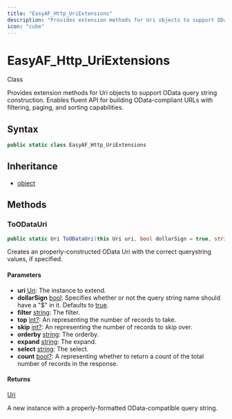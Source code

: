```yaml
---
title: "EasyAF_Http_UriExtensions"
description: "Provides extension methods for Uri objects to support OData query string construction."
icon: "cube"
---
```


# EasyAF_Http_UriExtensions

<Badge variant="outline">Class</Badge>

Provides extension methods for Uri objects to support OData query string construction.
Enables fluent API for building OData-compliant URLs with filtering, paging, and sorting capabilities.

## Syntax

```csharp
public static class EasyAF_Http_UriExtensions
```

## Inheritance

- [object](https://learn.microsoft.com/dotnet/api/system.object)

## Methods

### ToODataUri

```csharp
public static Uri ToODataUri(this Uri uri, bool dollarSign = true, string filter = null, int? top = null, int? skip = null, string orderby = null, string expand = null, string select = null, bool? count = null)
```

Creates an properly-constructed OData Uri with the correct querystring values, if specified.

#### Parameters

- **uri** [Uri](https://learn.microsoft.com/dotnet/api/system.uri): The <xref href="System.Uri" data-throw-if-not-resolved="false"></xref> instance to extend.
- **dollarSign** [bool](https://learn.microsoft.com/dotnet/api/system.boolean): Specifies whether or not the query string name should have a "$" in it. Defaults to <a href="https://learn.microsoft.com/dotnet/csharp/language-reference/builtin-types/bool">true</a>.
- **filter** [string](https://learn.microsoft.com/dotnet/api/system.string): The filter.
- **top** [int?](https://learn.microsoft.com/dotnet/api/system.int32): An <xref href="System.Int32" data-throw-if-not-resolved="false"></xref> representing the number of records to take.
- **skip** [int?](https://learn.microsoft.com/dotnet/api/system.int32): An <xref href="System.Int32" data-throw-if-not-resolved="false"></xref> representing the number of records to skip over.
- **orderby** [string](https://learn.microsoft.com/dotnet/api/system.string): The orderby.
- **expand** [string](https://learn.microsoft.com/dotnet/api/system.string): The expand.
- **select** [string](https://learn.microsoft.com/dotnet/api/system.string): The select.
- **count** [bool?](https://learn.microsoft.com/dotnet/api/system.boolean): A <xref href="System.Boolean" data-throw-if-not-resolved="false"></xref> representing whether to return a count of the total number of records in the response.

#### Returns

[Uri](https://learn.microsoft.com/dotnet/api/system.uri)

A new <xref href="System.Uri" data-throw-if-not-resolved="false"></xref> instance with a properly-formatted OData-compatible query string.


